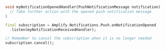 ```dart
void myNotificationOpenedHandler(PushNotificationMessage notification) {
  // Take further action with the opened push notification message
}

final subscription = Amplify.Notifications.Push.onNotificationOpened
  .listen(myNotificationReceivedHandler);

// Remember to cancel the subscription when it is no longer needed
subscription.cancel();
```
